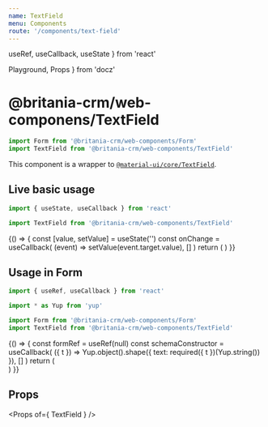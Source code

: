```yaml
---
name: TextField
menu: Components
route: '/components/text-field'
---
```


  useRef,
  useCallback,
  useState
} from 'react'

  Playground,
  Props
} from 'docz'


# @britania-crm/web-componens/TextField
```js
import Form from '@britania-crm/web-components/Form'
import TextField from '@britania-crm/web-components/TextField'
```

This component is a wrapper to [`@material-ui/core/TextField`](https://material-ui.com/api/text-field).

## Live basic usage
```js
import { useState, useCallback } from 'react'

import TextField from '@britania-crm/web-components/TextField'
```
<Playground>
  {() => {
    const [value, setValue] = useState('')
    const onChange = useCallback(
      (event) => setValue(event.target.value),
      []
    )
    return (
      <TextField
        detached // important to use it outside form
        value={ value }
        onChange={ onChange }
        label="Text Field"
        name="text"
      />
    )
  }}
</Playground>

## Usage in Form
```js
import { useRef, useCallback } from 'react'

import * as Yup from 'yup'

import Form from '@britania-crm/web-components/Form'
import TextField from '@britania-crm/web-components/TextField'
```
<Playground>
  {() => {
    const formRef = useRef(null)
    const schemaConstructor = useCallback(
      ({ t }) => Yup.object().shape({ text: required({ t })(Yup.string()) }),
      []
    )
    return (
      <Form ref={ formRef } schemaConstructor={ schemaConstructor }>
        <TextField label="Text Field Form" name="text" />
      </Form>
    )
  }}
</Playground>

## Props
<Props of={ TextField } />
